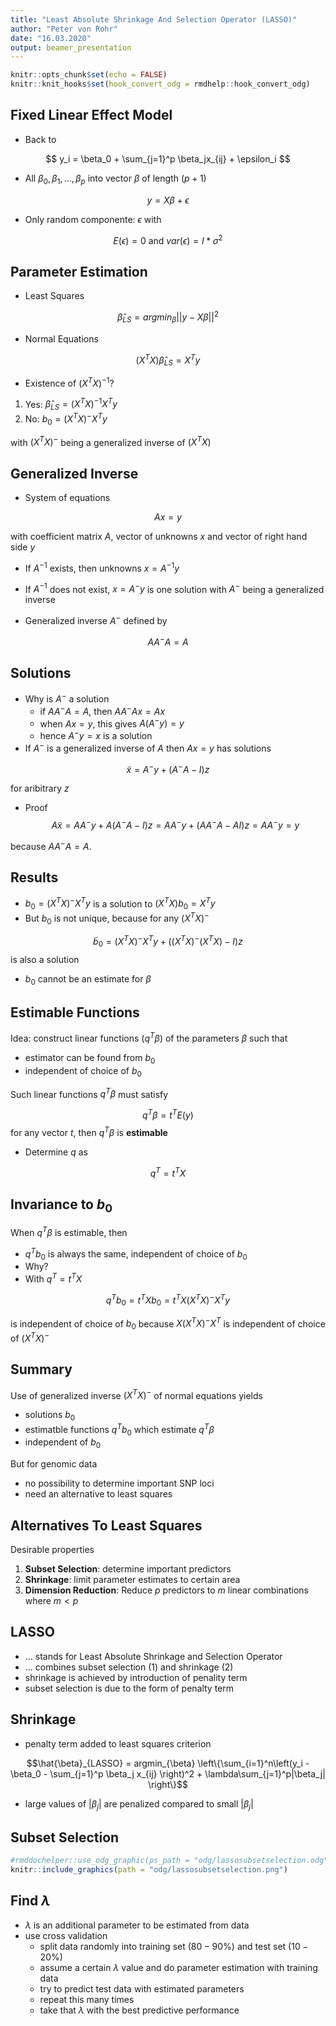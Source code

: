 ```yaml
---
title: "Least Absolute Shrinkage And Selection Operator (LASSO)"
author: "Peter von Rohr"
date: "16.03.2020"
output: beamer_presentation
---
```


```r
knitr::opts_chunk$set(echo = FALSE)
knitr::knit_hooks$set(hook_convert_odg = rmdhelp::hook_convert_odg)
```


## Fixed Linear Effect Model

* Back to

$$
y_i = \beta_0 + \sum_{j=1}^p \beta_jx_{ij} + \epsilon_i
$$

* All $\beta_0, \beta_1, \ldots, \beta_p$ into vector $\beta$ of length $(p+1)$

$$y = X\beta + \epsilon$$

* Only random componente: $\epsilon$ with

$$E(\epsilon) = 0 \text{ and } var(\epsilon) = I * \sigma^2$$


## Parameter Estimation
* Least Squares

$$\hat{\beta}_{LS} = argmin_{\beta}||y - X\beta||^2$$

* Normal Equations

$$(X^TX) \hat{\beta}_{LS} = X^Ty$$

* Existence of $(X^TX)^{-1}$?

1. Yes: $\hat{\beta}_{LS} = (X^TX)^{-1}X^Ty$
2. No: $b_0 = (X^TX)^-X^Ty$

with $(X^TX)^-$ being a generalized inverse of $(X^TX)$


## Generalized Inverse

* System of equations

$$Ax = y$$

with coefficient matrix $A$, vector of unknowns $x$ and vector of right hand side $y$

* If $A^{-1}$ exists, then unknowns $x = A^{-1}y$

* If $A^{-1}$ does not exist, $x = A^{-}y$ is one solution with $A^{-}$ being a generalized inverse

* Generalized inverse $A^{-}$ defined by

$$AA^{-}A = A$$


## Solutions

* Why is $A^{-}$ a solution
    + if $AA^{-}A = A$, then $AA^{-}Ax = Ax$
    + when $Ax = y$, this gives $A(A^{-}y) = y$
    + hence $A^{-}y = x$ is a solution
    
* If $A^{-}$ is a generalized inverse of $A$ then $Ax = y$ has solutions

$$\tilde{x} = A^{-}y + (A^{-}A - I)z$$

for aribitrary $z$
    
* Proof
$$A\tilde{x} = AA^{-}y + A(A^{-}A - I)z = AA^{-}y + (AA^{-}A - AI)z = AA^{-}y = y$$

because $AA^{-}A = A$.


## Results

* $b_0 = (X^TX)^-X^Ty$ is a solution to $(X^TX)b_0 = X^Ty$
* But $b_0$ is not unique, because for any $(X^TX)^-$

$$\tilde{b}_0 = (X^TX)^-X^Ty + ((X^TX)^-(X^TX) - I)z$$
is also a solution

* $b_0$ cannot be an estimate for $\beta$


## Estimable Functions

Idea: construct linear functions ($q^T\beta$) of the parameters $\beta$ such that 

* estimator can be found from $b_0$
* independent of choice of $b_0$

Such linear functions $q^T\beta$ must satisfy

$$q^T\beta = t^TE(y)$$
for any vector $t$, then $q^T\beta$ is __estimable__

* Determine $q$ as

$$q^T = t^TX$$


## Invariance to $b_0$

When $q^T\beta$ is estimable, then 

* $q^Tb_0$ is always the same, independent of choice of $b_0$
* Why?
* With $q^T = t^TX$

$$q^Tb_0 = t^TXb_0 = t^TX(X^TX)^-X^Ty$$

is independent of choice of $b_0$ because $X(X^TX)^-X^T$ is independent of choice of $(X^TX)^-$


## Summary

Use of generalized inverse $(X^TX)^-$ of normal equations  yields 

* solutions $b_0$
* estimatble functions $q^Tb_0$ which estimate $q^T\beta$
* independent of $b_0$

But for genomic data

* no possibility to determine important SNP loci
* need an alternative to least squares


## Alternatives To Least Squares

Desirable properties

1. __Subset Selection__: determine important predictors
2. __Shrinkage__: limit parameter estimates to certain area
3. __Dimension Reduction__: Reduce $p$ predictors to $m$ linear combinations where $m<p$


## LASSO

* ... stands for Least Absolute Shrinkage and Selection Operator
* ... combines subset selection (1) and shrinkage (2)
* shrinkage is achieved by introduction of penality term
* subset selection is due to the form of penalty term


## Shrinkage

* penalty term added to least squares criterion

$$\hat{\beta}_{LASSO}  =  argmin_{\beta} \left\{\sum_{i=1}^n\left(y_i - \beta_0 - \sum_{j=1}^p \beta_j x_{ij} \right)^2 + \lambda\sum_{j=1}^p|\beta_j| \right\}$$

* large values of $|\beta_j|$ are penalized compared to small $|\beta_j|$


## Subset Selection

```r
#rmddochelper::use_odg_graphic(ps_path = "odg/lassosubsetselection.odg")
knitr::include_graphics(path = "odg/lassosubsetselection.png")
```


## Find $\lambda$

* $\lambda$ is an additional parameter to be estimated from data
* use cross validation
    + split data randomly into training set ($80-90\%$) and test set ($10-20\%$)
    + assume a certain $\lambda$ value and do parameter estimation with training data
    + try to predict test data with estimated parameters
    + repeat this many times
    + take that $\lambda$ with the best predictive performance









 
